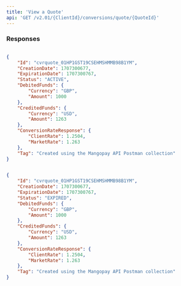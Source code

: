 ```yaml
---
title: 'View a Quote'  
api: 'GET /v2.01/{ClientId}/conversions/quote/{QuoteId}'  
---
```


  

### Responses  

<AccordionGroup><Accordion title="200 Active">  

<IdResponse />  

<CreationDateResponse />  

<ExpirationDateResponse />  

<StatusResponse />  

<DebitedFundsResponse />  

<CreditedFundsResponse />  

<ConversionRateResponseResponse />  

<TagResponse /></Accordion><Accordion title="200 Expired">  

<IdResponse />  

<CreationDateResponse />  

<ExpirationDateResponse />  

<StatusResponse />  

<DebitedFundsResponse />  

<CreditedFundsResponse />  

<ConversionRateResponseResponse />  

<TagResponse /></Accordion></AccordionGroup>  

<ResponseExample>  

```json 200 Active  

{
    "Id": "cvrquote_01HP1GST19CSEHMSHMMB98B1YM",
    "CreationDate": 1707300677,
    "ExpirationDate": 1707300767,
    "Status": "ACTIVE",
    "DebitedFunds": {
        "Currency": "GBP",
        "Amount": 1000
    },
    "CreditedFunds": {
        "Currency": "USD",
        "Amount": 1263
    },
    "ConversionRateResponse": {
        "ClientRate": 1.2504,
        "MarketRate": 1.263
    },
    "Tag": "Created using the Mangopay API Postman collection"
}  

 ```  

```json 200 Expired  

{
    "Id": "cvrquote_01HP1GST19CSEHMSHMMB98B1YM",
    "CreationDate": 1707300677,
    "ExpirationDate": 1707300767,
    "Status": "EXPIRED",
    "DebitedFunds": {
        "Currency": "GBP",
        "Amount": 1000
    },
    "CreditedFunds": {
        "Currency": "USD",
        "Amount": 1263
    },
    "ConversionRateResponse": {
        "ClientRate": 1.2504,
        "MarketRate": 1.263
    },
    "Tag": "Created using the Mangopay API Postman collection"
}  

 ```  

</ResponseExample>
